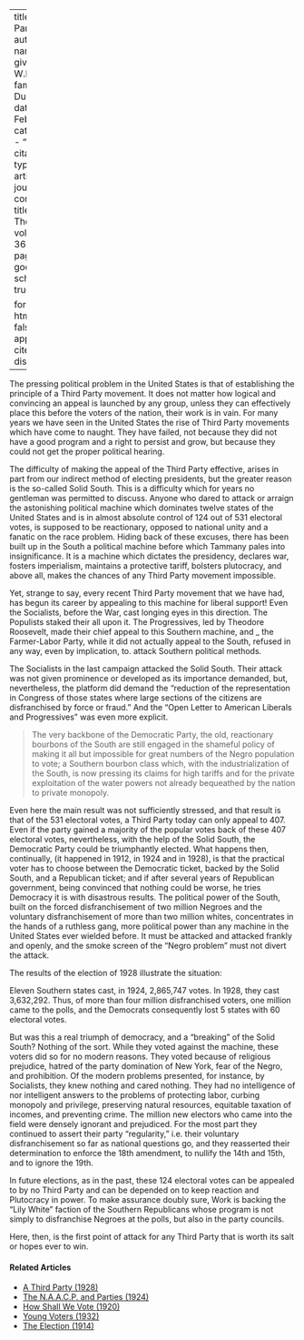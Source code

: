 
---
title: 'Third Party'
author:
  - name:
      given: W.E.B.
      family: Du Bois
date: Feb. 1929
categories: 
  - ""
citation: 
  type: article-journal
  container-title: The Crisis
  volume: 36
  issue: 2
  page: 58
google-scholar: true

format:
  html:
    toc: false
    appendix-cite-as: display
---



The pressing political problem in the United States is that of establishing the principle of a Third Party movement. It does not matter how logical and convincing an appeal is launched by any group, unless they can effectively place this before the voters of the nation, their work is in vain. For many years we have seen in the United States the rise of Third Party movements which have come to naught. They have failed, not because they did not have a good program and a right to persist and grow, but because they could not get the proper political hearing. 

The difficulty of making the appeal of the Third Party effective, arises in part from our indirect method of electing presidents, but the greater reason is the so-called Solid South. This is a difficulty which for years no gentleman was permitted to discuss. Anyone who dared to attack or arraign the astonishing political machine which dominates twelve states of the United States and is in almost absolute control of 124 out of 531 electoral votes, is supposed to be reactionary, opposed to national unity and a fanatic on the race problem. Hiding back of these excuses, there has been built up in the South a political machine before which Tammany pales into insignificance. It is a machine which dictates the presidency, declares war, fosters imperialism, maintains a protective tariff, bolsters plutocracy, and above all, makes the chances of any Third Party movement impossible. 

Yet, strange to say, every recent Third Party movement that we have had, has begun its career by appealing to this machine for liberal support!  Even the Socialists, before the War, cast longing eyes in this direction. The Populists staked their all upon it. The Progressives, led by Theodore Roosevelt, made their chief appeal to this Southern machine, and _ the Farmer-Labor Party, while it did not actually appeal to the South, refused in any way, even by implication, to. attack Southern political methods. 

The Socialists in the last campaign attacked the Solid South. Their attack was not given prominence or developed as its importance demanded, but, nevertheless, the platform did demand the "reduction of the representation in Congress of those states where large sections of the citizens are disfranchised by force or fraud." And the "Open Letter to American Liberals and Progressives" was even more explicit. 

> The very backbone of the Democratic Party, the old, reactionary bourbons of the South are still engaged in the shameful policy of making it all but impossible for great numbers of the Negro population to vote; a Southern bourbon class which, with the industrialization of the South, is now pressing its claims for high tariffs and for the private exploitation of the water powers not already bequeathed by the nation to private monopoly.

Even here the main result was not sufficiently stressed, and that result is that of the 531 electoral votes, a Third Party today can only appeal to 407. Even if the party gained a majority of the popular votes back of these 407 electoral votes, nevertheless, with the help of the Solid South, the Democratic Party could be triumphantly elected. What happens then, continually, (it happened in 1912, in 1924 and in 1928), is that the practical voter has to choose between the Democratic ticket, backed by the Solid South, and a Republican ticket; and if after several years of Republican government, being convinced that nothing could be worse, he tries Democracy it is with disastrous results. The political power of the South, built on the forced disfranchisement of two million Negroes and the voluntary disfranchisement of more than two million whites, concentrates in the hands of a ruthless gang, more political power than any machine in the United States ever wielded before. It must be attacked and attacked frankly and openly, and the smoke screen of the "Negro problem" must not divert the attack. 

The results of the election of 1928 illustrate the situation: 

Eleven Southern states cast, in 1924, 2,865,747 votes. In 1928, they cast 3,632,292. Thus, of more than four million disfranchised voters, one million came to the polls, and the Democrats consequently lost 5 states with 60 electoral votes. 

But was this a real triumph of democracy, and a "breaking" of the Solid South? Nothing of the sort. While they voted against the machine, these voters did so for no modern reasons. They voted because of religious prejudice, hatred of the party domination of New York, fear of the Negro, and prohibition. Of the modern problems presented, for instance, by Socialists, they knew nothing and cared nothing. They had no intelligence of nor intelligent answers to the problems of protecting labor, curbing monopoly and privilege, preserving natural resources, equitable taxation of incomes, and preventing crime. The million new electors who came into the field were densely ignorant and prejudiced. For the most part they continued to assert their party "regularity," i.e. their voluntary disfranchisement so far as national questions go, and they reasserted their determination to enforce the 18th amendment, to nullify the 14th and 15th, and to ignore the 19th. 

In future elections, as in the past, these 124 electoral votes can be appealed to by no Third Party and can be depended on to keep reaction and Plutocracy in power. To make assurance doubly sure, Work is backing the "Lily White" faction of the Southern Republicans whose program is not simply to disfranchise Negroes at the polls, but also in the party councils. 

Here, then, is the first point of attack for any Third Party that is worth its salt or hopes ever to win. 

<!-- Similar articles start here -->
<div  class="clear-wrap"></div>

#### Related Articles

* [A Third Party (1928)](/Volumes/35/11/third_party.html)
* [The N.A.A.C.P. and Parties (1924)](/Volumes/28/05/naacp_and_parties.html)
* [How Shall We Vote (1920)](/Volumes/20/05/how_shall_we_vote.html)
* [Young Voters (1932)](/Volumes/39/09/young_voters.html)
* [The Election (1914)](/Volumes/09/02/election.html)

<!-- Similar articles end here -->